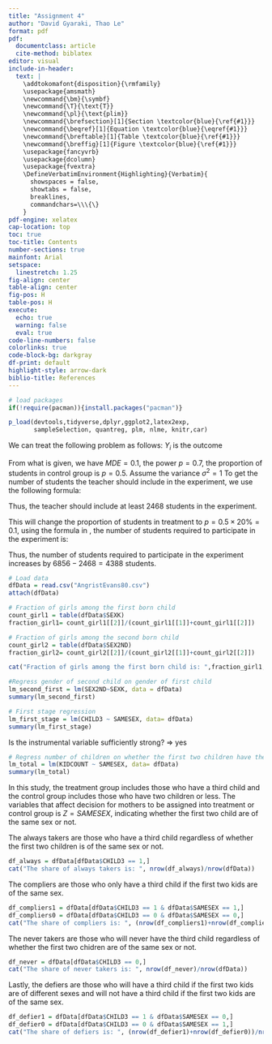 ```yaml
---
title: "Assignment 4"
author: "David Gyaraki, Thao Le"
format: pdf
pdf:
  documentclass: article
  cite-method: biblatex
editor: visual
include-in-header:
  text: |
    \addtokomafont{disposition}{\rmfamily}
    \usepackage{amsmath}
    \newcommand{\bm}{\symbf}
    \newcommand{\T}{\text{T}}
    \newcommand{\pl}{\text{plim}}
    \newcommand{\brefsection}[1]{Section \textcolor{blue}{\ref{#1}}}
    \newcommand{\beqref}[1]{Equation \textcolor{blue}{\eqref{#1}}}
    \newcommand{\breftable}[1]{Table \textcolor{blue}{\ref{#1}}}
    \newcommand{\breffig}[1]{Figure \textcolor{blue}{\ref{#1}}}
    \usepackage{fancyvrb}
    \usepackage{dcolumn}
    \usepackage{fvextra}
    \DefineVerbatimEnvironment{Highlighting}{Verbatim}{
      showspaces = false,
      showtabs = false,
      breaklines,
      commandchars=\\\{\}
    }
pdf-engine: xelatex
cap-location: top
toc: true
toc-title: Contents
number-sections: true
mainfont: Arial
setspace:
  linestretch: 1.25
fig-align: center
table-align: center
fig-pos: H
table-pos: H
execute:
  echo: true
  warning: false
  eval: true
code-line-numbers: false
colorlinks: true
code-block-bg: darkgray
df-print: default
highlight-style: arrow-dark
biblio-title: References
---
```


\clearpage

```r
# load packages
if(!require(pacman)){install.packages("pacman")}

p_load(devtools,tidyverse,dplyr,ggplot2,latex2exp,
       sampleSelection, quantreg, plm, nlme, knitr,car)
```

\section{Question 1}

\begin{table}[H] \centering
\begin{tabular}{l|cc|cc}
\hline
\hline
Judge  & \multicolumn{2}{c}{Jones} & \multicolumn{2}{c}{Smith} \\
Sentences       & Prison             & Other            & Prison        & Other          \\ \hline
Cases & 70\%                 & 30\%                & 40\%                & 60\%                \\
Future arrests   & 40\%                  & 60\%                 & 20\%               & 50\%             \\
\hline
\hline
\end{tabular}
\end{table}

\subsection{(i)} \label{q1_1}

We can treat the following problem as follows: $Y_i$ is the outcome 


\subsection{(ii)} \label{q1_2}




\subsection{(iii)} \label{q1_3}




\section{Question 2}


\subsection{(i)} \label{q2_1}
From what is given, we have $MDE = 0.1$, the power $p=0.7$, the proportion of students in control group is $p=0.5$. Assume the variance $\sigma^2=1$ To get the number of students the teacher should include in the experiment, we use the following formula:

\begin{gather} \label{eq_nmin}
\begin{aligned}
n &= \biggl( \frac{t_{1-\alpha/2} - t_{1-q}}{MDE} \biggl)^2 \frac{\sigma^2}{p(1-p)}\\
&= \biggl( \frac{1.960 + 0.524}{0.1} \biggl)^2 \frac{1}{0.5(1-0.5)}\\
&\approx 2468
\end{aligned}
\end{gather}

Thus, the teacher should include at least 2468 students in the experiment.
\subsection{(ii)} \label{q2_2}
This will change the proportion of students in treatment to $p=0.5 \times 20\% = 0.1$, using the formula in \beqref{eq_nmin}, the number of students required to participate in the experiment is:

\begin{gather}
\begin{aligned}
n &= \biggl( \frac{1.960 + 0.524}{0.1} \biggl)^2 \frac{1}{0.1(1-0.9)}\\
&\approx 6856
\end{aligned}
\end{gather}

Thus, the number of students required to participate in the experiment increases by $6856-2468=4388$ students.
\subsection{(iii)} \label{q2_3}

\section{Question 3}


\subsection{(i)} \label{q3_1}

```r
# Load data
dfData = read.csv("AngristEvans80.csv")
attach(dfData)

# Fraction of girls among the first born child
count_girl1 = table(dfData$SEXK)
fraction_girl1= count_girl1[[2]]/(count_girl1[[1]]+count_girl1[[2]])

# Fraction of girls among the second born child
count_girl2 = table(dfData$SEX2ND)
fraction_girl2= count_girl2[[2]]/(count_girl2[[1]]+count_girl2[[2]])

cat("Fraction of girls among the first born child is: ",fraction_girl1,"\n", "Fraction of girls among the second born child is: ",fraction_girl2)
```

```r
#Regress gender of second child on gender of first child
lm_second_first = lm(SEX2ND~SEXK, data = dfData)
summary(lm_second_first)
```

\subsection{(ii)} \label{q3_2}
```r
# First stage regression
lm_first_stage = lm(CHILD3 ~ SAMESEX, data= dfData)
summary(lm_first_stage)
```
Is the instrumental variable sufficiently strong? => yes

```r
# Regress number of children on whether the first two children have the same gender
lm_total = lm(KIDCOUNT ~ SAMESEX, data= dfData)
summary(lm_total)
```


\subsection{(iii)} \label{q3_3}
In this study, the treatment group includes those who have a third child and the control group includes those who have two children or less. The variables that affect decision for mothers to be assigned into treatment or control group is $Z= SAMESEX$, indicating whether the first two child are of the same sex or not.

The always takers are those who have a third child regardless of whether the first two children is of the same sex or not.
```r
df_always = dfData[dfData$CHILD3 == 1,]
cat("The share of always takers is: ", nrow(df_always)/nrow(dfData))
```

The compliers are those who only have a third child if the first two kids are of the same sex.
```r
df_compliers1 = dfData[dfData$CHILD3 == 1 & dfData$SAMESEX == 1,]
df_compliers0 = dfData[dfData$CHILD3 == 0 & dfData$SAMESEX == 0,]
cat("The share of compliers is: ", (nrow(df_compliers1)+nrow(df_compliers0))/nrow(dfData))
```
The never takers are those who will never have the third child regardless of whether the first two chidren are of the same sex or not.
```r
df_never = dfData[dfData$CHILD3 == 0,]
cat("The share of never takers is: ", nrow(df_never)/nrow(dfData))
```
Lastly, the defiers are those who will have a third child if the first two kids are of different sexes and will not have a third child if the first two kids are of the same sex.
```r
df_defier1 = dfData[dfData$CHILD3 == 1 & dfData$SAMESEX == 0,]
df_defier0 = dfData[dfData$CHILD3 == 0 & dfData$SAMESEX == 1,]
cat("The share of defiers is: ", (nrow(df_defier1)+nrow(df_defier0))/nrow(dfData))
```





\subsection{(iv)} \label{q3_4}




\subsection{(v)} \label{q3_5}




\subsection{(vi)} \label{q3_6}



\subsection{(vii)} \label{q3_7}



